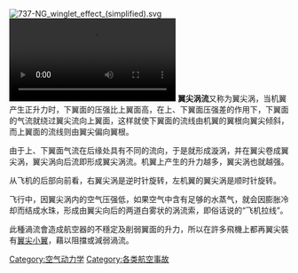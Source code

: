 {{unreferenced|time=2008-11-2}}{{expand|time=2008-11-2}}
[[File:737-NG_winglet_effect_(simplified).svg|thumb]]
[[File:Lift-induced_vortices_behind_aircraft_(DLR_demonstration).ogv|thumb]]
'''翼尖涡流'''又称为翼尖涡，当机翼产生正升力时，下翼面的压强比上翼面高，在上、下翼面压强差的作用下，下翼面的气流就绕过翼尖流向上翼面，这样就使下翼面的流线由机翼的翼根向翼尖倾斜，而上翼面的流线则由翼尖偏向翼根。

由于上、下翼面气流在后缘处具有不同的流向，于是就形成漩涡，并在翼尖卷成翼尖涡，翼尖涡向后流即形成翼尖涡流。机翼上产生的升力越多，翼尖涡也就越强。

从飞机的后部向前看，右翼尖涡是逆时针旋转，左机翼的翼尖涡是顺时针旋转。

飞行中，因翼尖涡内的空气压强低，如果空气中含有足够的水蒸气，就会因膨胀冷却而结成水珠，形成由翼尖向后的两道白雾状的涡流索，即俗话说的“飞机拉线”。

此種渦流會造成航空器的不穩定及削弱翼面的升力，所以在許多飛機上都再翼尖裝有[[翼尖小翼|翼尖小翼]]，藉以阻擋或減弱渦流。


[[Category:空气动力学|Category:空气动力学]]
[[Category:各类航空事故|Category:各类航空事故]]